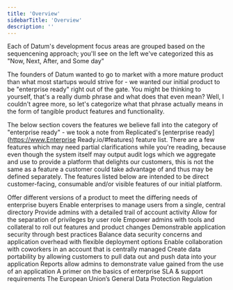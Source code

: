 ```yaml
---
title: 'Overview'
sidebarTitle: 'Overview'
description: ''
---
```

<Note>
Each of Datum's development focus areas are grouped based on the sequencening approach; you'll see on the left we've categorized this as "Now, Next, After, and Some day"
</Note>

The founders of Datum wanted to go to market with a more mature product than what most startups would strive for - we wanted our initial product to be "enterprise ready" right out of the gate. You might be thinking to yourself, that's a really dumb phrase and what does that even mean? Well, I couldn't agree more, so let's categorize what that phrase actually means in the form of tangible product features and functionality.

The below section covers the features we believe fall into the category of "enterprise ready" - we took a note from Replicated's [enterprise ready](https://www.Enterprise Ready.io/#features) feature list. There are a few features which may need partial clarifications while you're reading, because even though the system itself may output audit logs which we aggregate and use to provide a platform that delights our customers, this is not the same as a feature a customer could take advantage of and thus may be defined separately. The features listed below are intended to be direct customer-facing, consumable and/or visible features of our initial platform.

<CardGroup cols={2}>
  <Card
    title="Product Assortment"
    icon="screwdriver-wrench"
  >
    Offer different versions of a product to meet the differing needs of enterprise buyers
  </Card>
  <Card
    title="Single Sign On"
    icon="stars"
  >
    Enable enterprises to manage users from a single, central directory
  </Card>
    <Card
    title="Audit Logs"
    icon="leaf"
  >
    Provide admins with a detailed trail of account activity
  </Card>
  <Card
    title="Role Based Access Control"
    icon="code"
  >
    Allow for the separation of privileges by user role
  </Card>
  <Card
    title="Change Management"
    icon="code"
  >
    Empower admins with tools and collateral to roll out features and product changes
  </Card>
  <Card
    title="Product Security"
    icon="code"
  >
    Demonstrable application security through best practices
  </Card>
  <Card
    title="Deployment Options"
    icon="code"
  >
    Balance data security concerns and application overhead with flexible deployment options
  </Card>
  <Card
    title="Team Management"
    icon="code"
  >
    Enable collaboration with coworkers in an account that is centrally managed
  </Card>
  <Card
    title="Integrations"
    icon="code"
  >
    Create data portability by allowing customers to pull data out and push data into your application
  </Card>
  <Card
    title="Reporting and Analytics"
    icon="code"
  >
    Reports allow admins to demonstrate value gained from the use of an application
  </Card>
  <Card
    title="SLA and Support"
    icon="code"
  >
    A primer on the basics of enterprise SLA & support requirements
  </Card>
  <Card
    title="GDPR"
    icon="code"
  >
    The European Union’s General Data Protection Regulation
  </Card>
</CardGroup>
